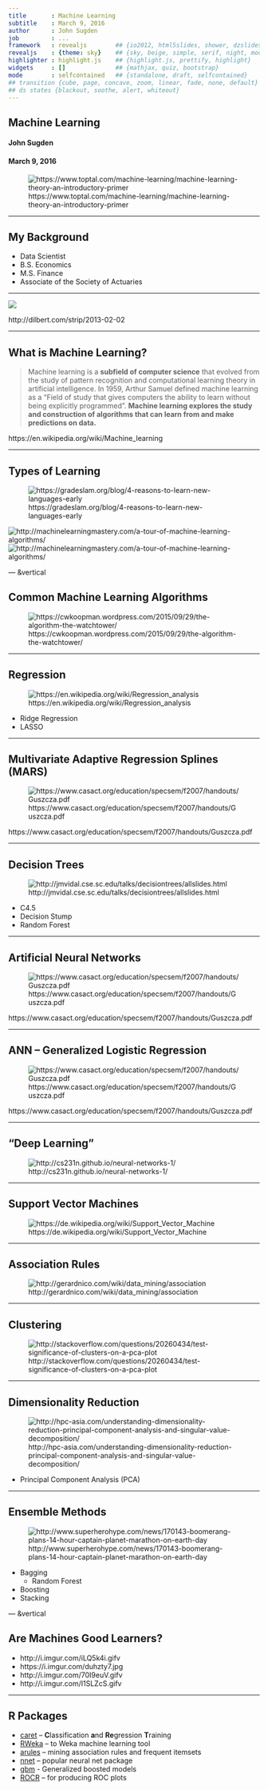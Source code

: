 ```yaml
---
title       : Machine Learning
subtitle    : March 9, 2016
author      : John Sugden
job         : ...
framework   : revealjs        ## {io2012, html5slides, shower, dzslides, revealjs...}
revealjs    : {theme: sky}    ## {sky, beige, simple, serif, night, moon, solarized, default}
highlighter : highlight.js    ## {highlight.js, prettify, highlight}
widgets     : []              ## {mathjax, quiz, bootstrap}
mode        : selfcontained   ## {standalone, draft, selfcontained}
## transition {cube, page, concave, zoom, linear, fade, none, default}
## ds states {blackout, soothe, alert, whiteout}
--- 
```


## Machine Learning

#### John Sugden
#### March 9, 2016

![https://www.toptal.com/machine-learning/machine-learning-theory-an-introductory-primer](ML.png)

---

## My Background

* Data Scientist
* B.S. Economics
* M.S. Finance
* Associate of the Society of Actuaries

---

![](dilbert.gif)

http://dilbert.com/strip/2013-02-02

---

## What is Machine Learning?

> Machine learning is a **subfield of computer science** that evolved from the study of pattern recognition and computational learning theory in artificial intelligence. In 1959, Arthur Samuel defined machine learning as a "Field of study that gives computers the ability to learn without being explicitly programmed". **Machine learning explores the study and construction of algorithms that can learn from and make predictions on data.**

https://en.wikipedia.org/wiki/Machine_learning

---

## Types of Learning

![https://gradeslam.org/blog/4-reasons-to-learn-new-languages-early](learn.jpg)

![http://machinelearningmastery.com/a-tour-of-machine-learning-algorithms/](Supervised-Learning-Algorithms.png) ![http://machinelearningmastery.com/a-tour-of-machine-learning-algorithms/](Unsupervised-Learning-Algorithms.png)

--- &vertical

## Common Machine Learning Algorithms

![https://cwkoopman.wordpress.com/2015/09/29/the-algorithm-the-watchtower/](algorithms.jpg)

***

## Regression

![https://en.wikipedia.org/wiki/Regression_analysis](linear-regression.png)

* Ridge Regression
* LASSO

***

## Multivariate Adaptive Regression Splines (MARS)

![https://www.casact.org/education/specsem/f2007/handouts/Guszcza.pdf](MARS.png)

https://www.casact.org/education/specsem/f2007/handouts/Guszcza.pdf

***

## Decision Trees

![http://jmvidal.cse.sc.edu/talks/decisiontrees/allslides.html](dt.png)

* C4.5
* Decision Stump
* Random Forest

***

## Artificial Neural Networks

![https://www.casact.org/education/specsem/f2007/handouts/Guszcza.pdf](nnet1.png)

https://www.casact.org/education/specsem/f2007/handouts/Guszcza.pdf

***

## ANN -- Generalized Logistic Regression

![https://www.casact.org/education/specsem/f2007/handouts/Guszcza.pdf](nnet2.png)

https://www.casact.org/education/specsem/f2007/handouts/Guszcza.pdf

***

## "Deep Learning"

![http://cs231n.github.io/neural-networks-1/](nnet.jpeg)

***

## Support Vector Machines

![https://de.wikipedia.org/wiki/Support_Vector_Machine](svm.png)

***

## Association Rules

![http://gerardnico.com/wiki/data_mining/association](arules.png)

***

## Clustering

![http://stackoverflow.com/questions/20260434/test-significance-of-clusters-on-a-pca-plot](clusters.png)

*** 

## Dimensionality Reduction

![http://hpc-asia.com/understanding-dimensionality-reduction-principal-component-analysis-and-singular-value-decomposition/](decompose.png)

* Principal Component Analysis (PCA)

***

## Ensemble Methods

![http://www.superherohype.com/news/170143-boomerang-plans-14-hour-captain-planet-marathon-on-earth-day](cap-planet.jpg)

* Bagging
  * Random Forest
* Boosting
* Stacking

--- &vertical

## Are Machines Good Learners?

- http://i.imgur.com/iLQ5k4i.gifv
- https://i.imgur.com/duhzty7.jpg
- http://i.imgur.com/70I9euV.gifv
- http://i.imgur.com/I1SLZcS.gifv

---

## R Packages

* [caret](https://cran.r-project.org/web/packages/caret/caret.pdf) -- **C**lassification **a**nd **Re**gression **T**raining
* [RWeka](https://cran.r-project.org/web/packages/RWeka/RWeka.pdf) -- to Weka machine learning tool
* [arules](https://cran.r-project.org/web/packages/arules/arules.pdf) -- mining association rules and frequent itemsets
* [nnet](https://cran.r-project.org/web/packages/nnet/nnet.pdf) -- popular neural net package
* [gbm](https://cran.r-project.org/web/packages/gbm/gbm.pdf) - Generalized boosted models
* [ROCR](https://cran.r-project.org/web/packages/ROCR/ROCR.pdf) -- for producing ROC plots

